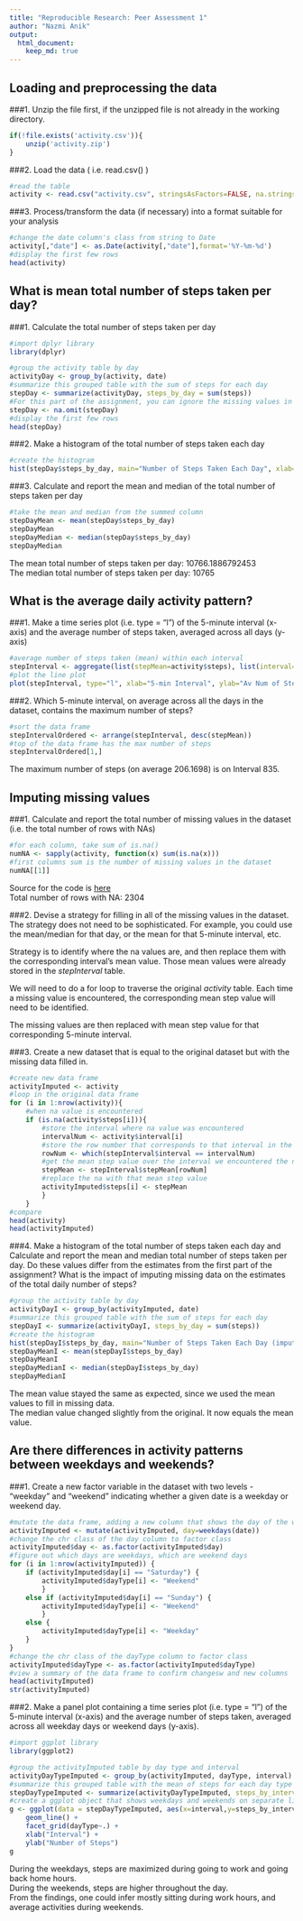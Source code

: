 ```yaml
---
title: "Reproducible Research: Peer Assessment 1"
author: "Nazmi Anik"
output: 
  html_document:
    keep_md: true
---
```



## Loading and preprocessing the data  

###1. Unzip the file first, if the unzipped file is not already in the working directory.  
```r
if(!file.exists('activity.csv')){
    unzip('activity.zip')
}
```

###2. Load the data ( i.e. read.csv() )  
```r
#read the table
activity <- read.csv("activity.csv", stringsAsFactors=FALSE, na.strings="NA")
```

###3. Process/transform the data (if necessary) into a format suitable for your analysis  
```r
#change the date column's class from string to Date
activity[,"date"] <- as.Date(activity[,"date"],format='%Y-%m-%d')
#display the first few rows
head(activity)
```

## What is mean total number of steps taken per day?  

###1. Calculate the total number of steps taken per day  
```r
#import dplyr library
library(dplyr)
```
```r
#group the activity table by day
activityDay <- group_by(activity, date)
#summarize this grouped table with the sum of steps for each day
stepDay <- summarize(activityDay, steps_by_day = sum(steps))
#For this part of the assignment, you can ignore the missing values in the dataset.
stepDay <- na.omit(stepDay)
#display the first few rows
head(stepDay)
```

###2. Make a histogram of the total number of steps taken each day  
```r
#create the histogram
hist(stepDay$steps_by_day, main="Number of Steps Taken Each Day", xlab="Number of Steps per Day", ylab="Frequency", col = "red")
```

###3. Calculate and report the mean and median of the total number of steps taken per day
```r
#take the mean and median from the summed column
stepDayMean <- mean(stepDay$steps_by_day)
stepDayMean
stepDayMedian <- median(stepDay$steps_by_day)
stepDayMedian
```
The mean total number of steps taken per day: 10766.1886792453  
The median total number of steps taken per day: 10765   

## What is the average daily activity pattern?  

###1. Make a time series plot (i.e. type = "l") of the 5-minute interval (x-axis) and the average number of steps taken, averaged across all days (y-axis)  
```r
#average number of steps taken (mean) within each interval
stepInterval <- aggregate(list(stepMean=activity$steps), list(interval=activity$interval), mean, na.rm=TRUE)
#plot the line plot
plot(stepInterval, type="l", xlab="5-min Interval", ylab="Av Num of Steps", main = "Average Number of Steps Taken", col = "blue")
```

###2. Which 5-minute interval, on average across all the days in the dataset, contains the maximum number of steps?  
```r
#sort the data frame
stepIntervalOrdered <- arrange(stepInterval, desc(stepMean))
#top of the data frame has the max number of steps
stepIntervalOrdered[1,]
```
The maximum number of steps (on average 206.1698) is on Interval 835.  

## Imputing missing values  

###1. Calculate and report the total number of missing values in the dataset (i.e. the total number of rows with NAs)  
```r
#for each column, take sum of is.na()
numNA <- sapply(activity, function(x) sum(is.na(x)))
#first columns sum is the number of missing values in the dataset
numNA[[1]]
```
Source for the code is [here](http://stackoverflow.com/questions/8317231/elegant-way-to-report-missing-values-in-a-data-frame)  
Total number of rows with NA: 2304  

###2. Devise a strategy for filling in all of the missing values in the dataset. The strategy does not need to be sophisticated. For example, you could use the mean/median for that day, or the mean for that 5-minute interval, etc.  

Strategy is to identify where the na values are, and then replace them with the corresponding interval's mean value.
Those mean values were already stored in the *stepInterval* table.  

We will need to do a for loop to traverse the original *activity* table. Each time a missing value is encountered, the 
corresponding mean step value will need to be identified.  

The missing values are then replaced with mean step value for that corresponding 5-minute interval.  

###3. Create a new dataset that is equal to the original dataset but with the missing data filled in.  
```r
#create new data frame
activityImputed <- activity
#loop in the original data frame
for (i in 1:nrow(activity)){
    #when na value is encountered
    if (is.na(activity$steps[i])){
        #store the interval where na value was encountered
        intervalNum <- activity$interval[i]
        #store the row number that corresponds to that interval in the data frame with mean of steps per interval
        rowNum <- which(stepInterval$interval == intervalNum)
        #get the mean step value over the interval we encountered the na
        stepMean <- stepInterval$stepMean[rowNum]
        #replace the na with that mean step value
        activityImputed$steps[i] <- stepMean
        }
    }
#compare
head(activity)
head(activityImputed)
```

###4. Make a histogram of the total number of steps taken each day and Calculate and report the mean and median total number of steps taken per day. Do these values differ from the estimates from the first part of the assignment? What is the impact of imputing missing data on the estimates of the total daily number of steps?  
```r
#group the activity table by day
activityDayI <- group_by(activityImputed, date)
#summarize this grouped table with the sum of steps for each day
stepDayI <- summarize(activityDayI, steps_by_day = sum(steps))
#create the histogram
hist(stepDayI$steps_by_day, main="Number of Steps Taken Each Day (imputed)", xlab="Number of Steps per Day", ylab="Frequency", col = "blue")
stepDayMeanI <- mean(stepDayI$steps_by_day)
stepDayMeanI
stepDayMedianI <- median(stepDayI$steps_by_day)
stepDayMedianI
```
The mean value stayed the same as expected, since we used the mean values to fill in missing data.  
The median value changed slightly from the original. It now equals the mean value.  

## Are there differences in activity patterns between weekdays and weekends?  

###1. Create a new factor variable in the dataset with two levels - "weekday" and "weekend" indicating whether a given date is a weekday or weekend day.  
```r
#mutate the data frame, adding a new column that shows the day of the week
activityImputed <- mutate(activityImputed, day=weekdays(date))
#change the chr class of the day column to factor class
activityImputed$day <- as.factor(activityImputed$day)
#figure out which days are weekdays, which are weekend days
for (i in 1:nrow(activityImputed)) {
    if (activityImputed$day[i] == "Saturday") {
        activityImputed$dayType[i] <- "Weekend"
        }
    else if (activityImputed$day[i] == "Sunday") {
        activityImputed$dayType[i] <- "Weekend"
        } 
    else {
        activityImputed$dayType[i] <- "Weekday"
    }
}
#change the chr class of the dayType column to factor class
activityImputed$dayType <- as.factor(activityImputed$dayType)
#view a summary of the data frame to confirm changesw and new columns
head(activityImputed)
str(activityImputed)
```

###2. Make a panel plot containing a time series plot (i.e. type = "l") of the 5-minute interval (x-axis) and the average number of steps taken, averaged across all weekday days or weekend days (y-axis).  
```r
#import ggplot library
library(ggplot2)
```
```r
#group the activityImputed table by day type and interval
activityDayTypeImputed <- group_by(activityImputed, dayType, interval)
#summarize this grouped table with the mean of steps for each day type and interval
stepDayTypeImputed <- summarize(activityDayTypeImputed, steps_by_interval = mean(steps))
#create a ggplot object that shows weekdays and weekends on separate line graphs 
g <- ggplot(data = stepDayTypeImputed, aes(x=interval,y=steps_by_interval)) + 
    geom_line() + 
    facet_grid(dayType~.) + 
    xlab("Interval") + 
    ylab("Number of Steps")
g
```

During the weekdays, steps are maximized during going to work and going back home hours.  
During the weekends, steps are higher throughout the day.  
From the findings, one could infer mostly sitting during work hours, and average activities during weekends.  
